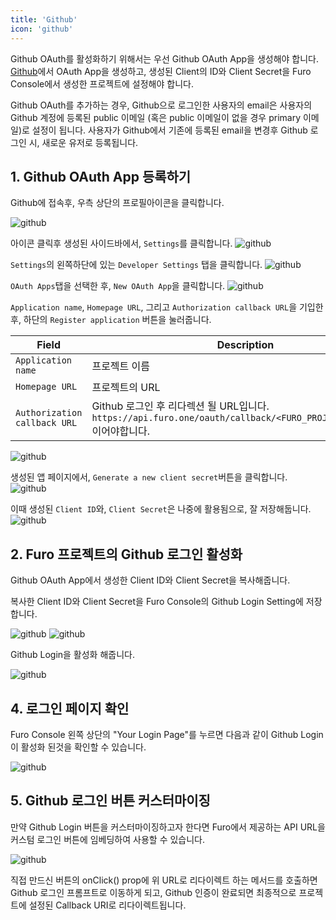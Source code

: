```yaml
---
title: 'Github'
icon: 'github'
---
```


Github OAuth를 활성화하기 위해서는 우선 Github OAuth App을 생성해야 합니다. [Github](https://github.com/)에서 OAuth App을 생성하고, 생성된 Client의 ID와 Client Secret을 Furo Console에서 생성한 프로젝트에 설정해야 합니다.

<Note>
  Github OAuth를 추가하는 경우, Github으로 로그인한 사용자의 email은 사용자의 Github 계정에 등록된 public 이메일 (혹은 public 이메일이 없을 경우 primary 이메일)로 설정이 됩니다.
  사용자가 Github에서 기존에 등록된 email을 변경후 Github 로그인 시, 새로운 유저로 등록됩니다. 
</Note>

## 1. Github OAuth App 등록하기

Github에 접속후, 우측 상단의 프로필아이콘을 클릭합니다.

<img src="/images/github1.png" alt="github" />

아이콘 클릭후 생성된 사이드바에서, `Settings`를 클릭합니다.
<img src="/images/github2.png" alt="github" />

`Settings`의 왼쪽하단에 있는 `Developer Settings` 탭을 클릭합니다.
<img src="/images/github3.png" alt="github" />

`OAuth Apps`탭을 선택한 후, `New OAuth App`을 클릭합니다.
<img src="/images/github4.png" alt="github" />

`Application name`, `Homepage URL`, 그리고 `Authorization callback URL`을 기입한 후, 하단의 `Register application` 버튼을 눌러줍니다.

| Field | Description |
| ----- | ----------- |
| `Application name` | 프로젝트 이름 |
| `Homepage URL` | 프로젝트의 URL |
| `Authorization callback URL` | Github 로그인 후 리다렉션 될 URL입니다. `https://api.furo.one/oauth/callback/<FURO_PROJECT_CLIENT_ID>` 이어야합니다. |

<img src="/images/github5.png" alt="github" />

생성된 앱 페이지에서, `Generate a new client secret`버튼을 클릭합니다.
<img src="/images/github6.png" alt="github" />

이때 생성된 `Client ID`와, `Client Secret`은 나중에 활용됨으로, 잘 저장해둡니다.
<img src="/images/github7.png" alt="github" />


## 2. Furo 프로젝트의 Github 로그인 활성화

Github OAuth App에서 생성한 Client ID와 Client Secret을 복사해줍니다.

복사한 Client ID와 Client Secret을 Furo Console의 Github Login Setting에 저장합니다.

<img src="/images/github8.png" alt="github" />

<img src="/images/github9.png" alt="github" />

Github Login을 활성화 해줍니다.

<img src="/images/github10.png" alt="github" />

## 4. 로그인 페이지 확인

Furo Console 왼쪽 상단의 "Your Login Page"를 누르면 다음과 같이 Github Login이 활성화 된것을 확인할 수 있습니다.

<img src="/images/github11.png" alt="github" />

## 5. Github 로그인 버튼 커스터마이징

만약 Github Login 버튼을 커스터마이징하고자 한다면 Furo에서 제공하는 API URL을 커스텀 로그인 버튼에 임베딩하여 사용할 수 있습니다.

<img src="/images/github12.png" alt="github" />

직접 만드신 버튼의 onClick() prop에 위 URL로 리다이렉트 하는 메서드를 호출하면 Github 로그인 프롬프트로 이동하게 되고, Github 인증이 완료되면 최종적으로 프로젝트에 설정된 Callback URI로 리다이렉트됩니다.
